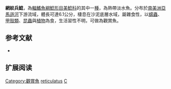 {{Speciesbox
| name = 網紋兵鯰
| image =  
| image_width = 250px
| image_caption = 
| status = NE
| status_system = IUCN3.1
| genus = Corydoras
| species = reticulatus
| authority = [[Fraser-Brunner|Fraser-Brunner]], 1938
| synonyms = 
}}

'''網紋兵鯰'''，為[[輻鰭魚綱|輻鰭魚綱]][[鯰形目|鯰形目]][[美鯰科|美鯰科]]的其中一[[種|種]]，為熱帶淡水魚。分布於[[南美洲|南美洲]][[亞馬遜河|亞馬遜河]]下游流域，體長可達6.1公分，棲息在沙泥底層水域，屬雜食性，以[[蠕蟲|蠕蟲]]、[[甲殼類|甲殼類]]、[[昆蟲|昆蟲]]與[[植物|植物]]為食，生活習性不明，可做為觀賞魚。

==参考文献==
*{{FishBase_species|genus=Corydoras|species=reticulatus|year=2014|month=11}}

== 扩展阅读 ==
{{refbegin}}
{{wikispecies-inline|Corydoras reticulatus|網紋兵鯰}}
{{refend}}
{{Taxonbar|from=Q942016}}

[[Category:觀賞魚|Category:觀賞魚]]
[[Category:兵鯰屬|reticulatus]]
[[Category:1938年描述的魚類|C]]